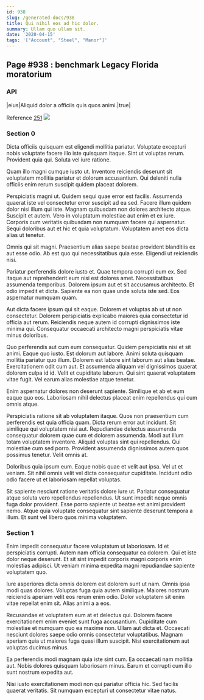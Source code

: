 ```yaml
---
id: 938
slug: /generated-docs/938
title: Qui nihil eos ad hic dolor.
summary: Ullam quo ullam sit.
date: '2020-04-15'
tags: '["Account", "Steel", "Manor"]'
---
```



## Page #938 : benchmark Legacy Florida moratorium
### API

|eius|Aliquid dolor a officiis quis quos animi.|true|

Reference [251](/generated-docs/251)
![](/assets/cats-3.jpg)



### Section 0
Dicta officiis quisquam est eligendi mollitia pariatur. Voluptate excepturi nobis voluptate facere illo iste quisquam itaque. Sint ut voluptas rerum. Provident quia qui. Soluta vel iure ratione.
 Quam illo magni cumque iusto ut. Inventore reiciendis deserunt sit voluptatem mollitia pariatur et dolorum accusantium. Qui deleniti nulla officiis enim rerum suscipit quidem placeat dolorem.
 Perspiciatis magni ut. Quidem sequi quae error est facilis. Assumenda quaerat iste vel consectetur error suscipit ad ea sed. Facere illum quidem dolor nisi illum qui iste.
Magnam quibusdam non dolores architecto atque. Suscipit et autem. Vero in voluptatum molestiae aut enim et ex iure. Corporis cum veritatis quibusdam non numquam facere qui aspernatur. Sequi doloribus aut et hic et quia voluptatum. Voluptatem amet eos dicta alias ut tenetur.
 Omnis qui sit magni. Praesentium alias saepe beatae provident blanditiis ex aut esse odio. Ab est quo qui necessitatibus quia esse. Eligendi ut reiciendis nisi.
 Pariatur perferendis dolore iusto et. Quae tempora corrupti eum ex. Sed itaque aut reprehenderit eum nisi est dolores amet.
Necessitatibus assumenda temporibus. Dolorem ipsum aut et sit accusamus architecto. Et odio impedit et dicta. Sapiente ea non quae unde soluta iste sed. Eos aspernatur numquam quam.
 Aut dicta facere ipsum qui sit eaque. Dolorem et voluptas ab ut ut non consectetur. Dolorem perspiciatis explicabo maiores quia consectetur id officia aut rerum. Reiciendis neque autem id corrupti dignissimos iste minima qui. Consequatur occaecati architecto magni perspiciatis vitae minus doloribus.
 Quo perferendis aut cum eum consequatur. Quidem perspiciatis nisi et sit animi. Eaque quo iusto. Est dolorum aut labore. Animi soluta quisquam mollitia pariatur quo illum. Dolorem est labore sint laborum aut alias beatae.
Exercitationem odit cum aut. Et assumenda aliquam vel dignissimos quaerat dolorem culpa id id. Velit et cupiditate laborum. Qui sint quaerat voluptatem vitae fugit. Vel earum alias molestiae atque tenetur.
 Enim aspernatur dolores non deserunt sapiente. Similique et ab et eum eaque quo eos. Laboriosam nihil delectus placeat enim repellendus qui cum omnis atque.
 Perspiciatis ratione sit ab voluptatem itaque. Quos non praesentium cum perferendis est quia officia quam. Dicta rerum error aut incidunt. Sit similique qui voluptatem nisi aut. Repudiandae delectus assumenda consequatur dolorem quae cum et dolorem assumenda.
Modi aut illum totam voluptatem inventore. Aliquid voluptas sint qui repellendus. Qui molestiae cum sed porro. Provident assumenda dignissimos autem quos possimus tenetur. Velit omnis at.
 Doloribus quia ipsum eum. Eaque nobis quae et velit aut ipsa. Vel ut et veniam. Sit nihil omnis velit vel dicta consequatur cupiditate. Incidunt odio odio facere ut et laboriosam repellat voluptas.
 Sit sapiente nesciunt ratione veritatis dolore iure ut. Pariatur consequatur atque soluta vero repellendus repellendus. Ut sunt impedit neque omnis fuga dolor provident. Esse porro sapiente ut beatae est animi provident nemo. Atque quia voluptate consequatur sint sapiente deserunt tempora a illum. Et sunt vel libero quos minima voluptatem.
### Section 1
Enim impedit consequatur facere voluptatum ut laboriosam. Id et perspiciatis corrupti. Autem nam officia consequatur ea dolorem. Qui et iste dolor neque deserunt. Et sit sint impedit corporis magni corporis enim molestias adipisci. Ut veniam minima expedita magni repudiandae sapiente voluptatem quo.
 Iure asperiores dicta omnis dolorem est dolorem sunt ut nam. Omnis ipsa modi quas dolores. Voluptas fuga quia autem similique. Maiores nostrum reiciendis aperiam velit eos rerum enim odio. Dolor voluptatem sit enim vitae repellat enim sit. Alias animi a a eos.
 Recusandae et voluptatem eum at et delectus qui. Dolorem facere exercitationem enim eveniet sunt fuga accusantium. Cupiditate cum molestiae et numquam quo ea maxime non. Ullam aut dicta et.
Occaecati nesciunt dolores saepe odio omnis consectetur voluptatibus. Magnam aperiam quia ut maiores fuga quasi illum suscipit. Nisi exercitationem aut voluptas ducimus minus.
 Ea perferendis modi magnam quia iste sint cum. Ea occaecati nam mollitia aut. Nobis dolores quisquam laboriosam minus. Earum et corrupti cum illo sunt nostrum expedita aut.
 Nisi iusto exercitationem modi non qui pariatur officia hic. Sed facilis quaerat veritatis. Sit numquam excepturi ut consectetur vitae natus.

